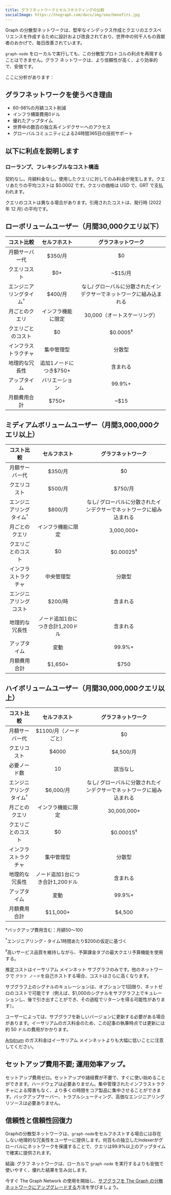 ```yaml
---
title: グラフネットワークとセルフホスティングの比較
socialImage: https://thegraph.com/docs/img/seo/benefits.jpg
---
```


Graph の分散型ネットワークは、堅牢なインデックス作成とクエリのエクスペリエンスを作成するために設計および改良されており、世界中の何千人もの貢献者のおかげで、毎日改善されています。

`graph-node` をローカルで実行しても、この分散型プロトコルの利点を再現することはできません。グラフ ネットワークは、より信頼性が高く、より効率的で、安価です。

ここに分析があります：

## グラフネットワークを使うべき理由

- 60-98%の月額コスト削減
- インフラ構築費用0ドル
- 優れたアップタイム
- 世界中の数百の独立系インデクサーへのアクセス
- グローバルコミュニティによる24時間365日の技術サポート

## 以下に利点を説明します

### ローランプ、フレキシブルなコスト構造

契約なし。月額料金なし。使用したクエリに対してのみ料金が発生します。クエリあたりの平均コストは $0.0002 です。クエリの価格は USD で、GRT で支払われます。

クエリのコストは異なる場合があります。引用されたコストは、発行時 (2022 年 12 月) の平均です。

## ローボリュームユーザー（月間30,000クエリ以下）

|          コスト比較          |                 セルフホスト                  |              グラフネットワーク              |
|:-----------------------:|:---------------------------------------:|:-----------------------------------:|
|         月額サーバー代         |                 $350/月                  |                 $0                  |
|         クエリコスト          |                   $0+                   |               ~$15/月                |
| エンジニアリングタイム<sup>†</sup> |                 $400/月                  | なし/ グローバルに分散されたインデクサーでネットワークに組み込まれる |
|         月ごとのクエリ         |                インフラ機能に限定                |          30,000（オートスケーリング）          |
|        クエリごとのコスト        |                   $0                    |         $0.0005<sup>‡</sup>         |
|       インフラストラクチャ        |                  集中管理型                  |                 分散型                 |
|         地理的な冗長性         |             追加1ノードにつき$750+              |                含まれる                 |
|         アップタイム          |                 バリエーション                 |               99.9%+                |
|         月額費用合計          | <span className="highlight-row" />$750+ |                ~$15                 |

## ミディアムボリュームユーザー（月間3,000,000クエリ以上）

|          コスト比較          |                   セルフホスト                   |              グラフネットワーク              |
|:-----------------------:|:------------------------------------------:|:-----------------------------------:|
|         月額サーバー代         |                   $350/月                   |                 $0                  |
|         クエリコスト          |                   $500/月                   |               $750/月                |
| エンジニアリングタイム<sup>†</sup> |                   $800/月                   | なし/ グローバルに分散されたインデクサーでネットワークに組み込まれる |
|         月ごとのクエリ         |                 インフラ機能に限定                  |             3,000,000+              |
|        クエリごとのコスト        |                     $0                     |        $0.00025<sup>‡</sup>         |
|       インフラストラクチャ        |                   中央管理型                    |                 分散型                 |
|       エンジニアリングコスト       |                   $200/時                   |                含まれる                 |
|         地理的な冗長性         |            ノード追加1台につき合計1,200ドル             |                含まれる                 |
|         アップタイム          |                     変動                     |               99.9%+                |
|         月額費用合計          | <span className="highlight-row" /> $1,650+ |                $750                 |

## ハイボリュームユーザー（月間30,000,000クエリ以上）

|          コスト比較          |                   セルフホスト                    |              グラフネットワーク              |
|:-----------------------:|:-------------------------------------------:|:-----------------------------------:|
|         月額サーバー代         |               $1100/月（ノードごと）                |                 $0                  |
|         クエリコスト          |                    $4000                    |              $4,500/月               |
|         必要ノード数          |                     10                      |                該当なし                 |
| エンジニアリングタイム<sup>†</sup> |                  $6,000/月                   | なし/ グローバルに分散されたインデクサーでネットワークに組み込まれる |
|         月ごとのクエリ         |                  インフラ機能に限定                  |             30,000,000+             |
|        クエリごとのコスト        |                     $0                      |        $0.00015<sup>‡</sup>         |
|       インフラストラクチャ        |                    集中管理型                    |                 分散型                 |
|         地理的な冗長性         |             ノード追加1台につき合計1,200ドル             |                含まれる                 |
|         アップタイム          |                     変動                      |               99.9%+                |
|         月額費用合計          | <span className="highlight-row" /> $11,000+ |               $4,500                |

\*バックアップ費用含む：月額$50〜$100

<sup>†</sup>エンジニアリング・タイム1時間あたり$200の仮定に基づく

<sup>‡</sup>高いサービス品質を維持しながら、予算課金タブの最大クエリ予算機能を使用する。

推定コストはイーサリアム メインネット サブグラフのみです。他のネットワークで `グラフ ノード`を自己ホストする場合、コストはさらに高くなります。

サブグラフ上のシグナルのキュレーションは、オプションで1回限り、ネットゼロのコストで可能です（例えば、$1,000のシグナルをサブグラフ上でキュレーションし、後で引き出すことができ、その過程でリターンを得る可能性があります）。

ユーザーによっては、サブグラフを新しいバージョンに更新する必要がある場合があります。イーサリアムのガス料金のため、この記事の執筆時点では更新には約 50 ドルの費用がかかります。

[Arbitrum](/arbitrum/arbitrum-faq) のガス料金はイーサリアム メインネットよりも大幅に低いことに注意してください。

## セットアップ費用不要; 運用効率アップ。

セットアップ費用ゼロ。セットアップや諸経費が不要で、すぐに使い始めることができます。ハードウェアは必要ありません。集中管理されたインフラストラクチャによる障害もなく、より多くの時間をコア製品に集中させることができます。バックアップサーバー、トラブルシューティング、高価なエンジニアリングリソースは必要ありません。

## 信頼性と信頼性回復力

Graphの分散型ネットワークは、`graph-node`をセルフホストする場合には存在しない地理的な冗長性をユーザーに提供します。何百もの独立したIndexerがグローバルにネットワークを保護することで、クエリは99.9%以上のアップタイムで確実に提供されます。

結論: グラフ ネットワークは、ローカルで `graph-node` を実行するよりも安価で使いやすく、優れた結果を生み出します。

今すぐ The Graph Network の使用を開始し、[サブグラフを The Graph の分散ネットワークにアップグレードする](/cookbook/upgrading-a-subgraph)方法を学びましょう。

